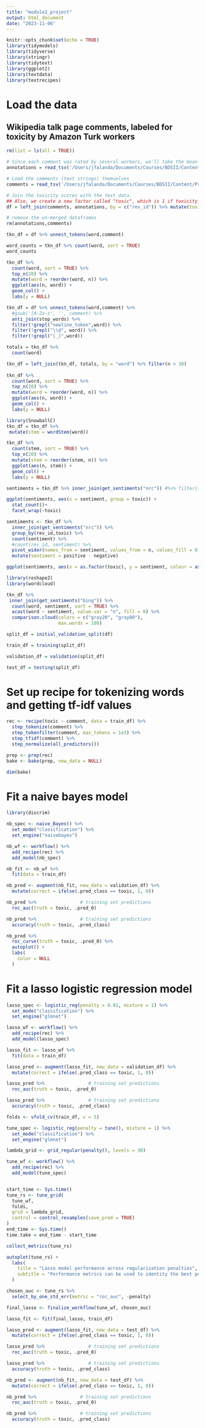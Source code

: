```yaml
---
title: "module2_project"
output: html_document
date: "2023-11-06"
---
```


```r
knitr::opts_chunk$set(echo = TRUE)
library(tidymodels)
library(tidyverse)
library(stringr)
library(tidytext)
library(ggplot2)
library(textdata)
library(textrecipes)
```

# Load the data
## Wikipedia talk page comments, labeled for toxicity by Amazon Turk workers
```r
rm(list = ls(all = TRUE))

# Since each comment was rated by several workers, we'll take the mean of the "toxicity_score" variable for each "rev_id". Toxicity ranges from -2 (most toxic) to +2 (most positive)
annotations = read_tsv('/Users/jfalanda/Documents/Courses/BDSII/Content/Projects/Module2/toxicity_annotations.tsv') %>% group_by(rev_id) %>% summarise(toxicity_score = mean(toxicity_score))

# Load the comments (text strings) themselves
comments = read_tsv('/Users/jfalanda/Documents/Courses/BDSII/Content/Projects/Module2/toxicity_annotated_comments.tsv')

# Join the toxicity scores with the text data.
## Also, we create a new factor called "toxic", which is 1 if toxicity_score < 0, or 0 otherwise
df = left_join(comments, annotations, by = c("rev_id")) %>% mutate(toxic = factor(ifelse(toxicity_score < 0, 1, 0)))

# remove the un-merged dataframes
rm(annotations,comments)

```
```r
tkn_df = df %>% unnest_tokens(word,comment)

word_counts = tkn_df %>% count(word, sort = TRUE)
word_counts
```


```r
tkn_df %>% 
  count(word, sort = TRUE) %>%
  top_n(20) %>% 
  mutate(word = reorder(word, n)) %>%
  ggplot(aes(n, word)) +
  geom_col() +
  labs(y = NULL)

```
```r
tkn_df = df %>% unnest_tokens(word,comment) %>% 
  #gsub('[A-Za-z', '', comment) %>%
  anti_join(stop_words) %>%
  filter(!grepl("newline_token",word)) %>% 
  filter(!grepl("\\d", word)) %>% 
  filter(!grepl("[_]",word))

totals = tkn_df %>% 
  count(word)

tkn_df = left_join(tkn_df, totals, by = "word") %>% filter(n > 10)
  
tkn_df %>% 
  count(word, sort = TRUE) %>%
  top_n(20) %>% 
  mutate(word = reorder(word, n)) %>%
  ggplot(aes(n, word)) +
  geom_col() +
  labs(y = NULL)
```

```r
library(SnowballC)
tkn_df = tkn_df %>% 
 mutate(stem = wordStem(word))

tkn_df %>% 
  count(stem, sort = TRUE) %>%
  top_n(20) %>% 
  mutate(stem = reorder(stem, n)) %>%
  ggplot(aes(n, stem)) +
  geom_col() +
  labs(y = NULL)
```

```r
sentiments = tkn_df %>% inner_join(get_sentiments("nrc")) #%>% filter(sentiment %in% c("positive","negative"))) %>% mutate(sentiment_score = ifelse(sentiment == "positive", 1, -1))

ggplot(sentiments, aes(x = sentiment, group = toxic)) +
  stat_count()+
  facet_wrap(~toxic)
```
```r
sentiments <- tkn_df %>%
  inner_join(get_sentiments("nrc")) %>%
  group_by(rev_id,toxic) %>% 
  count(sentiment) %>% 
  #count(rev_id, sentiment) %>%
  pivot_wider(names_from = sentiment, values_from = n, values_fill = 0) %>% 
  mutate(sentiment = positive - negative)

ggplot(sentiments, aes(x = as.factor(toxic), y = sentiment, colour = as.factor(toxic))) + geom_point(alpha=.5) + geom_jitter()
```

```r
library(reshape2)
library(wordcloud)

tkn_df %>% 
 inner_join(get_sentiments("bing")) %>%
  count(word, sentiment, sort = TRUE) %>%
  acast(word ~ sentiment, value.var = "n", fill = 0) %>%
  comparison.cloud(colors = c("gray20", "gray80"),
                   max.words = 100)

```

```r
split_df = initial_validation_split(df)

train_df = training(split_df)

validation_df = validation(split_df)

test_df = testing(split_df)
```

# Set up recipe for tokenizing words and getting tf-idf values
```r
rec <- recipe(toxic ~ comment, data = train_df) %>%
  step_tokenize(comment) %>%
  step_tokenfilter(comment, max_tokens = 1e3) %>%
  step_tfidf(comment) %>%
  step_normalize(all_predictors())

prep <- prep(rec)
bake <- bake(prep, new_data = NULL)

dim(bake)
```


# Fit a naive bayes model

```r
library(discrim)

nb_spec <- naive_Bayes() %>%
  set_mode("classification") %>%
  set_engine("naivebayes")
```

```r
nb_wf <- workflow() %>% 
  add_recipe(rec) %>% 
  add_model(nb_spec)
```

```r
nb_fit <- nb_wf %>%
  fit(data = train_df)
```

<!-- ## Cross-validation -->
<!-- ### Set up folds -->
<!-- ```{r} -->
<!-- folds <- vfold_cv(train_df, v = 10) -->
<!-- ``` -->

<!-- ### Resampling -->
<!-- ```{r} -->
<!-- nb_rs <- fit_resamples( -->
<!--   nb_wf, -->
<!--   folds, -->
<!--   control = control_resamples(save_pred = TRUE) -->
<!-- ) -->

<!-- ``` -->

<!-- ```{r} -->
<!-- nb_rs_metrics <- collect_metrics(nb_rs) -->
<!-- nb_rs_predictions <- collect_predictions(nb_rs) -->

<!-- nb_rs_metrics -->
<!-- ``` -->

```r
nb_pred <- augment(nb_fit, new_data = validation_df) %>% 
  mutate(correct = ifelse(.pred_class == toxic, 1, 0))

nb_pred %>%                # training set predictions
  roc_auc(truth = toxic, .pred_0)

nb_pred %>%                # training set predictions
  accuracy(truth = toxic, .pred_class)

```

```r
nb_pred %>%
  roc_curve(truth = toxic, .pred_0) %>%
  autoplot() +
  labs(
    color = NULL
  )
```

# Fit a lasso logistic regression model

```r
lasso_spec <- logistic_reg(penalty = 0.01, mixture = 1) %>%
  set_mode("classification") %>%
  set_engine("glmnet")
```

```r
lasso_wf <- workflow() %>% 
  add_recipe(rec) %>% 
  add_model(lasso_spec)
```

```r
lasso_fit <- lasso_wf %>% 
  fit(data = train_df)
```

```r
lasso_pred <- augment(lasso_fit, new_data = validation_df) %>% 
  mutate(correct = ifelse(.pred_class == toxic, 1, 0))

lasso_pred %>%                # training set predictions
  roc_auc(truth = toxic, .pred_0)

lasso_pred %>%                # training set predictions
  accuracy(truth = toxic, .pred_class)

```

```r
folds <- vfold_cv(train_df, v = 5)

tune_spec <- logistic_reg(penalty = tune(), mixture = 1) %>%
  set_mode("classification") %>%
  set_engine("glmnet")

lambda_grid <- grid_regular(penalty(), levels = 30)

tune_wf <- workflow() %>%
  add_recipe(rec) %>% 
  add_model(tune_spec)


start_time <- Sys.time()
tune_rs <- tune_grid(
  tune_wf,
  folds,
  grid = lambda_grid,
  control = control_resamples(save_pred = TRUE)
)
end_time <- Sys.time()
time.take = end_time - start_time

collect_metrics(tune_rs)

```

```r
autoplot(tune_rs) +
  labs(
    title = "Lasso model performance across regularization penalties",
    subtitle = "Performance metrics can be used to identity the best penalty"
  )
```

```r
chosen_auc <- tune_rs %>%
  select_by_one_std_err(metric = "roc_auc", -penalty)

final_lasso <- finalize_workflow(tune_wf, chosen_auc)

lasso_fit <- fit(final_lasso, train_df)
```


```r
lasso_pred <- augment(lasso_fit, new_data = test_df) %>% 
  mutate(correct = ifelse(.pred_class == toxic, 1, 0))

lasso_pred %>%                # training set predictions
  roc_auc(truth = toxic, .pred_0)

lasso_pred %>%                # training set predictions
  accuracy(truth = toxic, .pred_class)

```
```r
nb_pred <- augment(nb_fit, new_data = test_df) %>% 
  mutate(correct = ifelse(.pred_class == toxic, 1, 0))

nb_pred %>%                # training set predictions
  roc_auc(truth = toxic, .pred_0)

nb_pred %>%                # training set predictions
  accuracy(truth = toxic, .pred_class)

```

